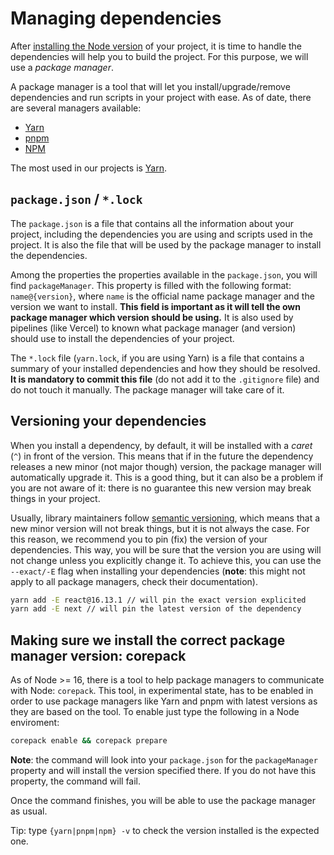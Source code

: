 
<Meta title="project-setup/Managing dependencies" />

# Managing dependencies

After [installing the Node version](/docs/project-setup-node-versioning--docs) of your project, it is time to handle the dependencies will help
you to build the project. For this purpose, we will use a _package manager_.

A package manager is a tool that will let you install/upgrade/remove dependencies and run scripts in your project with ease. As of date, there are several managers available:

- [Yarn](https://yarnpkg.com/getting-started)
- [pnpm](https://pnpm.io/installation)
- [NPM](https://www.npmjs.com/)

The most used in our projects is [Yarn](https://yarnpkg.com/getting-started).

## `package.json` / `*.lock`

The `package.json` is a file that contains all the information about your project, including the dependencies you are using and scripts used in the project.
It is also the file that will be used by the package manager to install the dependencies.

Among the properties the properties available in the `package.json`, you will find `packageManager`. This property is filled with the following format: `name@{version}`, where `name` is
the official name package manager and the version we want to install. **This field is important as it will tell the own package manager which version should be using.** It is also used by pipelines
(like Vercel) to known what package manager (and version) should use to install the dependencies of your project.

The `*.lock` file (`yarn.lock`, if you are using Yarn) is a file that contains a summary of your installed dependencies and how they should be resolved.
**It is mandatory to commit this file** (do not add it to the `.gitignore` file) and do not touch it manually. The package manager will take care of it.

## Versioning your dependencies

When you install a dependency, by default, it will be installed with a _caret_ (`^`) in front of the version. This means that if in the future the dependency releases a new minor (not major though) version,
the package manager will automatically upgrade it. This is a good thing, but it can also be a problem if you are not aware of it: there is no guarantee this new version may break things in your project.

Usually, library maintainers follow [semantic versioning](https://semver.org/), which means that a new minor version will not break things, but it is not always the case. For this reason, we recommend you to
pin (fix) the version of your dependencies. This way, you will be sure that the version you are using will not change unless you explicitly change it. To achieve this, you can use the `--exact/-E` flag when installing
your dependencies (**note**: this might not apply to all package managers, check their documentation).

```bash
yarn add -E react@16.13.1 // will pin the exact version explicited
yarn add -E next // will pin the latest version of the dependency
```

## Making sure we install the correct package manager version: corepack

As of Node >= 16, there is a tool to help package managers to communicate with Node: `corepack`. This tool, in experimental state, has to be enabled in order to use package managers
like Yarn and pnpm with latest versions as they are based on the tool. To enable just type the following in a Node enviroment:

```bash
corepack enable && corepack prepare
```

**Note**: the command will look into your `package.json` for the `packageManager` property and will install the version specified there. If you do not have this property, the command will fail.

Once the command finishes, you will be able to use the package manager as usual.

Tip: type `{yarn|pnpm|npm} -v` to check the version installed is the expected one.
